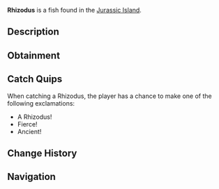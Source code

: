 {{FishInfobox
|image          = Rhizodus.png
|rarity         = Limited
|sea            = First Sea
|location       = [[Jurassic Island]]
|sublocation    = 
|sources        = Fishing Rod
|radar_location = 
|prog_speed     = -80
|xp             = 20000
|weather        = 
|time           = 
|season         = 
|bait           = 
|base_weight    = 1000
|base_value     = 10000
|weight_range   = 700
|base_chance    = 20
|base_resil     = 15
}}
'''Rhizodus''' is a {{Rarity|Limited}} fish found in the [[Jurassic Island]].

== Description ==
{{Description|A massive, toothy predator of ancient waters.|Bestiary Entry}}

== Obtainment ==
{{Description|Found at the Jurassic Island!|Bestiary Hint}}
{{Fish Availability|
Jurassic Island Ocean Pool
Jurassic Island Pool
|top_rods      = 
Paleontologist's Rod\55912.91\182784.44;
Fixer's Rod\54703.87\205253.49;
Mission Specialist's Rod\52865.08\198354.21
|recommended   = 
}}

== Catch Quips ==
When catching a Rhizodus, the player has a chance to make one of the following exclamations:
* A Rhizodus!
* Fierce!
* Ancient!

== Change History ==
{{Change History|{{subst:Current Version}}}}

== Navigation ==
{{Fish Navbox|Jurassic Island}}